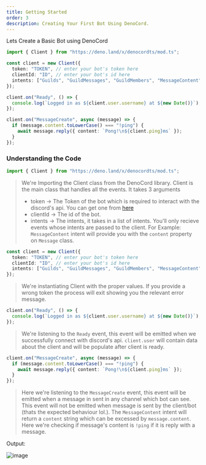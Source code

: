 ```yaml
---
title: Getting Started
order: 3
description: Creating Your First Bot Using DenoCord.
---
```


Lets Create a Basic Bot using DenoCord

```ts
import { Client } from "https://deno.land/x/denocordts/mod.ts";

const client = new Client({
  token: "TOKEN", // enter your bot's token here
  clientId: "ID", // enter your bot's id here
  intents: ["Guilds", "GuildMessages", "GuildMembers", "MessageContent"], // message content intent is required for the bot to get the content of the message
});

client.on("Ready", () => {
  console.log(`Logged in as ${client.user.username} at ${new Date()}`);
});

client.on("MessageCreate", async (message) => {
  if (message.content.toLowerCase() === "!ping") {
    await message.reply({ content: `Pong!\n${client.ping}ms` });
  }
});
```

<H3>Understanding the Code</H3>

```ts
import { Client } from "https://deno.land/x/denocordts/mod.ts";
```

> We're Importing the Client class from the DenoCord library. Client is the main class that handles all the events. It takes 3 arguments
>
> - token &rarr; The Token of the bot which is required to interact with the discord's api. You can get one from [here](discord.com/developers/applications)
> - clientId &rarr; The id of the bot.
> - intents &rarr; The intents, it takes in a list of intents. You'll only recieve events whose intents are passed to the client. For Example: `MessageContent` intent will provide you with the `content` property on `Message` class.

```ts
const client = new Client({
  token: "TOKEN", // enter your bot's token here
  clientId: "ID", // enter your bot's id here
  intents: ["Guilds", "GuildMessages", "GuildMembers", "MessageContent"], // message content intent is required for the bot to get the content of the message
});
```
> We're instantiating Client with the proper values. If you provide a wrong token the process will exit showing you the relevant error message.

```ts
client.on("Ready", () => {
  console.log(`Logged in as ${client.user.username} at ${new Date()}`);
});
```
> We're listening to the `Ready` event, this event will be emitted when we successfully connect with discord's api. `client.user` will contain data about the client and will be populate after client is ready.

```ts
client.on("MessageCreate", async (message) => {
  if (message.content.toLowerCase() === "!ping") {
    await message.reply({ content: `Pong!\n${client.ping}ms` });
  }
});
```

> Here we're listening to the `MessageCreate` event, this event will be emitted when a message in sent in any channel which bot can see. This event will not be emitted when message is sent by the client/bot (thats the expected behaviour lol.). The `MessageContent` intent will return a `content` string which can be excessed by `message.content`. Here we're checking if message's content is `!ping` if it is reply with a message.


Output:

![image](/docs/pong.png)